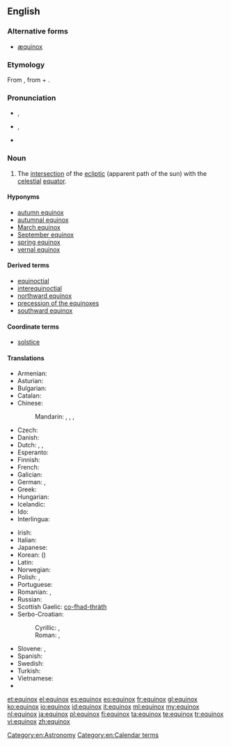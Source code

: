==English==
{{wikipedia}}

===Alternative forms===
* [[æquinox]] {{qualifier|chiefly archaic}}

===Etymology===
From {{etyl|la}} {{term|aequinoctium|lang=la}}, from {{term|aequus||equal|lang=la}} + {{term|nox||night|lang=la}}.

===Pronunciation===
* {{a|RP}} {{IPA|/ˈɛkwɪˌnoks/|/ˈiːkwɪˌnɒks/}}, {{X-SAMPA|/"i:kw@%nQks/}}
* {{a|GenAm}} {{IPA|/ˈiːkwəˌnɑːks/}}, {{X-SAMPA|/"i:kw@%nA:ks/}}
* {{audio|en-us-equinox.ogg|Audio (US)}}

===Noun===
{{en-noun|es|pl2=equinoctes}}

# The [[intersection]] of the [[ecliptic]] (apparent path of the sun) with the [[celestial]] [[equator]].

====Hyponyms====
* [[autumn equinox]]
* [[autumnal equinox]]
* [[March equinox]]
* [[September equinox]]
* [[spring equinox]]
* [[vernal equinox]]

====Derived terms====
* [[equinoctial]]
* [[interequinoctial]]
* [[northward equinox]]
* [[precession of the equinoxes]]
* [[southward equinox]]

====Coordinate terms====
* [[solstice]]

====Translations====
{{trans-top|intersection of the ecliptic with the celestial equator}}
* Armenian: {{t-|hy|գիշերահավասար|tr=gišerahavasar}}
* Asturian: {{t|ast|equinocciu|m}}
* Bulgarian: {{t-|bg|равноденствие|n|tr=ravnodénstvie|sc=Cyrl}}
* Catalan: {{t-|ca|equinocci|m}}
* Chinese:
*: Mandarin: {{t|cmn|晝夜平分點|sc=Hani}}, {{t|cmn|昼夜平分点|tr=zhòuyè píngfēndiǎn|sc=Hani}}, {{t|cmn|二分點|sc=Hani}}, {{t|cmn|二分点|tr=èrfēndiǎn|sc=Hani}}
* Czech: {{t+|cs|rovnodennost|f}}
* Danish: {{t-|da|jævndøgn}}
* Dutch: {{t+|nl|nachtevening}}, {{t+|nl|dag-en-nachtevening}}, {{t+|nl|equinox}}
* Esperanto: {{t-|eo|ekvinokso|xs=Esperanto}}
* Finnish: {{t-|fi|päiväntasaus}}
* French: {{t+|fr|équinoxe|m}}
* Galician: {{t+|gl|equinoccio|m}}
* German: {{t+|de|Äquinoktium|n}}, {{t+|de|Tagundnachtgleiche|f}}
* Greek: {{t+|el|ισημερία|f|tr=isimería}}
* Hungarian: {{t+|hu|napéjegyenlőség}}
* Icelandic: {{t-|is|jafndægur|n}}
* Ido: {{t+|io|equinoxo}}
* Interlingua: {{t-|ia|equinoctio}}
{{trans-mid}}
* Irish: {{t-|ga|cónocht|f}}
* Italian: {{t+|it|equinozio|m}}
* Japanese: {{t|ja|分点|tr=ぶんてん, bunten|sc=Jpan}}
* Korean: {{t|ko|분점|tr=bunjeom|sc=Kore}} ({{t|ko|分點|sc=Kore}})
* Latin: {{t-|la|aequinoctium|n}}
* Norwegian: {{t-|no|jevndøgn|n}}
* Polish: {{t-|pl|równonoc|f}}, {{t+|pl|ekwinokcjum|n}}
* Portuguese: {{t+|pt|equinócio|m}}
* Romanian: {{t-|ro|echinox|n}}, {{t+|ro|echinocțiu|n}}
* Russian: {{t+|ru|равноденствие|n|tr=ravnodénstvije}}
* Scottish Gaelic: [[co-fhad-thràth]] {{m}}
* Serbo-Croatian:
*: Cyrillic: {{t|sh|равнодневница|f}}, {{t|sh|равнодневица|f}}
*: Roman: {{t|sh|ravnodnevnica|f}}, {{t|sh|ravnodnevica|f}}
* Slovene: {{t+|sl|enakonočje|n}}, {{t-|sl|ekvinokcij|m}}
* Spanish: {{t-|es|equinoccio|m}}
* Swedish: {{t-|sv|dagjämning}}
* Turkish: {{t+|tr|ekinoks}}
* Vietnamese: {{t|vi|điểm phân}}
* {{trreq|vo}}
{{trans-bottom}}

[[Category:en:Astronomy]]
[[Category:en:Calendar terms]]

[[et:equinox]]
[[el:equinox]]
[[es:equinox]]
[[eo:equinox]]
[[fr:equinox]]
[[gl:equinox]]
[[ko:equinox]]
[[io:equinox]]
[[id:equinox]]
[[it:equinox]]
[[ml:equinox]]
[[my:equinox]]
[[nl:equinox]]
[[ja:equinox]]
[[pl:equinox]]
[[fi:equinox]]
[[ta:equinox]]
[[te:equinox]]
[[tr:equinox]]
[[vi:equinox]]
[[zh:equinox]]